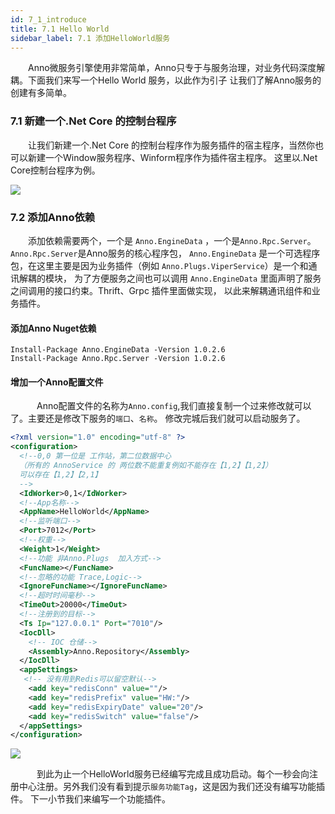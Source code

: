 ```yaml
---
id: 7_1_introduce
title: 7.1 Hello World
sidebar_label: 7.1 添加HelloWorld服务
---
```


　　Anno微服务引擎使用非常简单，Anno只专于与服务治理，对业务代码深度解耦。下面我们来写一个Hello World 服务，以此作为引子
让我们了解Anno服务的创建有多简单。

### 7.1 新建一个.Net Core 的控制台程序
　　让我们新建一个.Net Core 的控制台程序作为服务插件的宿主程序，当然你也可以新建一个Window服务程序、Winform程序作为插件宿主程序。
这里以.Net Core控制台程序为例。 

<div style={{width:"100%",textAlign:"center"}}>
    <img src={useBaseUrl("img/helloworld01.png")} />
</div>

### 7.2 添加Anno依赖

　　添加依赖需要两个，一个是 `Anno.EngineData` ，一个是`Anno.Rpc.Server`。`Anno.Rpc.Server`是Anno服务的核心程序包，
`Anno.EngineData` 是一个可选程序包，在这里主要是因为业务插件（例如 `Anno.Plugs.ViperService`）是一个和通讯解耦的模块，
为了方便服务之间也可以调用 `Anno.EngineData` 里面声明了服务之间调用的接口约束。Thrift、Grpc 插件里面做实现，
以此来解耦通讯组件和业务插件。

#### 添加Anno Nuget依赖
```shell
Install-Package Anno.EngineData -Version 1.0.2.6
Install-Package Anno.Rpc.Server -Version 1.0.2.6
```

#### 增加一个Anno配置文件
　　　Anno配置文件的名称为`Anno.config`,我们直接复制一个过来修改就可以了。主要还是修改下服务的`端口`、`名称`。
修改完城后我们就可以启动服务了。

``` xml
<?xml version="1.0" encoding="utf-8" ?>
<configuration>
  <!--0,0 第一位是 工作站，第二位数据中心
  （所有的 AnnoService 的 两位数不能重复例如不能存在【1,2】【1,2】）
  可以存在【1,2】【2,1】
  -->
  <IdWorker>0,1</IdWorker>
  <!--App名称-->
  <AppName>HelloWorld</AppName>
  <!--监听端口-->
  <Port>7012</Port>
  <!--权重-->
  <Weight>1</Weight>
  <!--功能 非Anno.Plugs  加入方式-->
  <FuncName></FuncName>
  <!--忽略的功能 Trace,Logic-->
  <IgnoreFuncName></IgnoreFuncName>
  <!--超时时间毫秒-->
  <TimeOut>20000</TimeOut>
  <!--注册到的目标-->
  <Ts Ip="127.0.0.1" Port="7010"/>
  <IocDll>
    <!-- IOC 仓储-->
    <Assembly>Anno.Repository</Assembly>
  </IocDll>
  <appSettings>
   <!-- 没有用到Redis可以留空默认-->
    <add key="redisConn" value=""/>
    <add key="redisPrefix" value="HW:"/>
    <add key="redisExpiryDate" value="20"/>
    <add key="redisSwitch" value="false"/>
  </appSettings>
</configuration>

```
<div style={{width:"100%",textAlign:"center"}}>
    <img src={useBaseUrl("img/helloworld02.png")} />
</div>

　　　到此为止一个HelloWorld服务已经编写完成且成功启动。每个一秒会向注册中心注册。另外我们没有看到提示`服务功能Tag`，这是因为我们还没有编写功能插件。
下一小节我们来编写一个功能插件。
